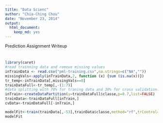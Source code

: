 ```yaml
---
title: "Data Scienc"
author: "Chia-Ching Chou"
date: "November 23, 2014"
output:
  html_document:
    keep_md: yes
---
```

Prediction Assignment Writeup

#




```r
library(caret)
#read trainning data and remove missing values
inTrainData <- read.csv("pml-training.csv",na.strings=c("NA",""))
missingVals<-apply(inTrainData,2, function (x) {sum (is.na(x))})
tr_temp<-inTrainData[,missingVals==0]
trainDataFull<-tr_temp[,-(1:7)]
#data splitting with 70% for traning data and 30% for cross validation.
inTrain<-createDataPartition(y=trainDataFull$classe,p=0.7,list=FALSE)
trainData<-trainDataFull[inTrain,]
cvData<-trainDataFull[-inTrain,]

```



```r
modelFit<-train(trainData[,-53],trainData$classe,method="rf",trControl=trainControl(method="oob",number=4,allowParallel=TRUE))
modelFit
```

```r

```

```r

```



